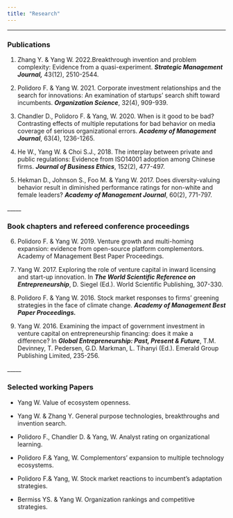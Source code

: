 ```yaml
---
title: "Research"
---
```


------------------------------------------------------------------------

### Publications

1.  Zhang Y. & Yang W. 2022.Breakthrough invention and problem complexity: Evidence from a quasi-experiment. ***Strategic Management Journal,*** 43(12), 2510-2544.

2.  Polidoro F. & Yang W. 2021. Corporate investment relationships and the search for innovations: An examination of startups' search shift toward incumbents. ***Organization Science***, 32(4), 909-939.

3.  Chandler D., Polidoro F. & Yang, W. 2020. When is it good to be bad? Contrasting effects of multiple reputations for bad behavior on media coverage of serious organizational errors. ***Academy of Management Journal***, 63(4), 1236-1265.

4.  He W., Yang W. & Choi S.J., 2018. The interplay between private and public regulations: Evidence from ISO14001 adoption among Chinese firms. ***Journal of Business Ethics***, 152(2), 477-497.

5.  Hekman D., Johnson S., Foo M. & Yang W. 2017. Does diversity-valuing behavior result in diminished performance ratings for non-white and female leaders? ***Academy of Management Journal***, 60(2), 771-797.

\_\_\_\_\_

### Book chapters and refereed conference proceedings

6.  Polidoro F. & Yang W. 2019. Venture growth and multi-homing expansion: evidence from open-source platform complementors. Academy of Management Best Paper Proceedings. 

7.  Yang W. 2017. Exploring the role of venture capital in inward licensing and start-up innovation. In ***The World Scientific Reference on Entrepreneurship***, D. Siegel (Ed.). World Scientific Publishing, 307-330.

8.  Polidoro F. & Yang W. 2016. Stock market responses to firms' greening strategies in the face of climate change. ***Academy of Management Best Paper Proceedings.***

9.  Yang W. 2016. Examining the impact of government investment in venture capital on entrepreneurship financing: does it make a difference? In ***Global Entrepreneurship: Past, Present & Future***, T.M. Devinney, T. Pedersen, G.D. Markman, L. Tihanyi (Ed.). Emerald Group Publishing Limited, 235-256.

\_\_\_\_\_

### Selected working Papers

-   Yang W. Value of ecosystem openness.  

-   Yang W. & Zhang Y. General purpose technologies, breakthroughs and invention search. 

-   Polidoro F., Chandler D. & Yang, W. Analyst rating on organizational learning.  

-   Polidoro F.& Yang, W. Complementors' expansion to multiple technology ecosystems.  

-   Polidoro F.& Yang, W. Stock market reactions to incumbent's adaptation strategies.  

-   Bermiss YS. & Yang W. Organization rankings and competitive strategies. 
